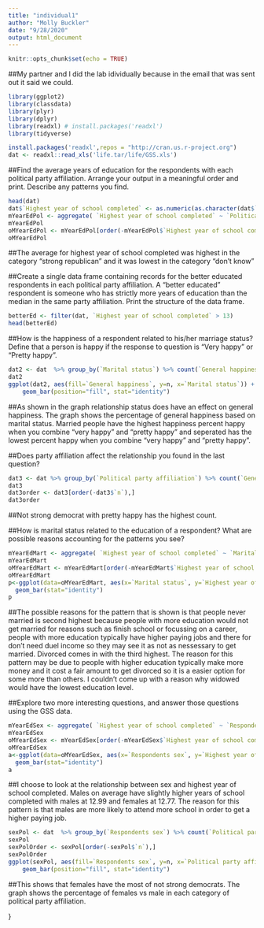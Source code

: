```yaml
---
title: "individual1"
author: "Molly Buckler"
date: "9/28/2020"
output: html_document
---
```


```r
knitr::opts_chunk$set(echo = TRUE)
```

##My partner and I did the lab idividually because in the email that was sent out it said we could.

```r
library(ggplot2)
library(classdata)
library(plyr)
library(dplyr)
library(readxl) # install.packages('readxl')
library(tidyverse)

```

```r
install.packages('readxl',repos = "http://cran.us.r-project.org")
dat <- readxl::read_xls('life.tar/life/GSS.xls')
```

##Find the average years of education for the respondents with each political party affiliation. Arrange your output in a meaningful order and print. Describe any patterns you find.

```r
head(dat)
dat$`Highest year of school completed` <- as.numeric(as.character(dat$`Highest year of school completed`))
mYearEdPol <- aggregate( `Highest year of school completed` ~ `Political party affiliation`, dat, mean )
mYearEdPol
oMYearEdPol <- mYearEdPol[order(-mYearEdPol$`Highest year of school completed`),]
oMYearEdPol
```

##The average for highest year of school completed was highest in the category "strong republican" and it was lowest in the category "don't know"

##Create a single data frame containing records for the better educated respondents in each political party affiliation. A “better educated” respondent is someone who has strictly more years of education than the median in the same party affiliation. Print the structure of the data frame.

```r

betterEd <- filter(dat, `Highest year of school completed` > 13)
head(betterEd)
```


##How is the happiness of a respondent related to his/her marriage status? Define that a person is happy if the response to question is “Very happy” or “Pretty happy”.

```r
dat2 <- dat  %>% group_by(`Marital status`) %>% count(`General happiness`)
dat2
ggplot(dat2, aes(fill=`General happiness`, y=n, x=`Marital status`)) + 
    geom_bar(position="fill", stat="identity")
```


##As shown in the graph relationship status does have an effect on general happiness. The graph shows the percentage of general happiness based on marital status. Married people have the highest happiness percent happy when you combine "very happy" and "pretty happy" and seperated has the lowest percent happy when you combine "very happy" and "pretty happy".

##Does party affiliation affect the relationship you found in the last question?

```r
dat3 <- dat %>% group_by(`Political party affiliation`) %>% count(`General happiness`)
dat3
dat3order <- dat3[order(-dat3$`n`),]
dat3order

```

##Not strong democrat with pretty happy has the highest count.


##How is marital status related to the education of a respondent? What are possible reasons accounting for the patterns you see?

```r
mYearEdMart <- aggregate( `Highest year of school completed` ~ `Marital status`, dat, mean )
mYearEdMart
oMYearEdMart <- mYearEdMart[order(-mYearEdMart$`Highest year of school completed`),]
oMYearEdMart
p<-ggplot(data=oMYearEdMart, aes(x=`Marital status`, y=`Highest year of school completed`)) +
  geom_bar(stat="identity")
p
```

##The possible reasons for the pattern that is shown is that people never married is second highest because people with more education would not get married for reasons such as finish school or focussing on a career, people with more education typically have higher paying jobs and there for don't need duel income so they may see it as not as nessessary to get married. Divorced comes in with the third highest. The reason for this pattern may be due to people with higher education typically make more money and it cost a fair amount to get divorced so it is a easier option for some more than others. I couldn't come up with a reason why widowed would have the lowest education level.


##Explore two more interesting questions, and answer those questions using the GSS data.

```r
mYearEdSex <- aggregate( `Highest year of school completed` ~ `Respondents sex`, dat, mean )
mYearEdSex
oMYearEdSex <- mYearEdSex[order(-mYearEdSex$`Highest year of school completed`),]
oMYearEdSex
a<-ggplot(data=oMYearEdSex, aes(x=`Respondents sex`, y=`Highest year of school completed`)) +
  geom_bar(stat="identity")
a
```

##I choose to look at the relationship between sex and highest year of school completed. Males on average have slightly higher years of school completed with males at 12.99 and females at 12.77. The reason for this pattern is that males are more likely to attend more school in order to get a higher paying job.

```r
sexPol <- dat  %>% group_by(`Respondents sex`) %>% count(`Political party affiliation`)
sexPol
sexPolOrder <- sexPol[order(-sexPol$`n`),]
sexPolOrder
ggplot(sexPol, aes(fill=`Respondents sex`, y=n, x=`Political party affiliation`)) + 
    geom_bar(position="fill", stat="identity")
```

##This shows that females have the most of not strong democrats. The graph shows the percentage of females vs male in each category of political party affiliation.



}

